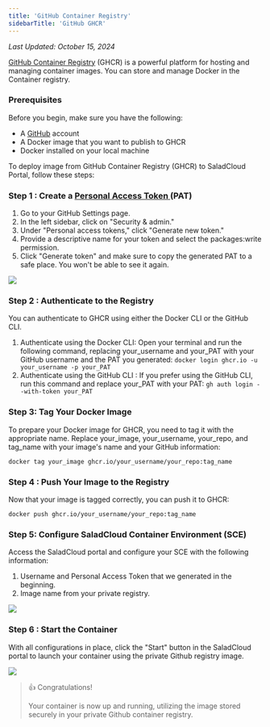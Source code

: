 ```yaml
---
title: 'GitHub Container Registry'
sidebarTitle: 'GitHub GHCR'
---
```


_Last Updated: October 15, 2024_

[GitHub Container Registry](https://ghcr.io) (GHCR) is a powerful platform for hosting and managing container images.
You can store and manage Docker in the Container registry.

### Prerequisites

Before you begin, make sure you have the following:

- A [GitHub](https://www.github.com) account
- A Docker image that you want to publish to GHCR
- Docker installed on your local machine

To deploy image from GitHub Container Registry (GHCR) to SaladCloud Portal, follow these steps:

### Step 1 : Create a [Personal Access Token ](https://docs.github.com/en/enterprise-server@3.6/authentication/keeping-your-account-and-data-secure/managing-your-personal-access-tokens)(PAT)

1. Go to your GitHub Settings page.
2. In the left sidebar, click on "Security & admin."
3. Under "Personal access tokens," click "Generate new token."
4. Provide a descriptive name for your token and select the packages:write permission.
5. Click "Generate token" and make sure to copy the generated PAT to a safe place. You won't be able to see it again.

<img src="/container-engine/images/ghcr-get-credentials.png" />

### Step 2 : Authenticate to the Registry

You can authenticate to GHCR using either the Docker CLI or the GitHub CLI.

1. Authenticate using the Docker CLI: Open your terminal and run the following command, replacing your_username and
   your_PAT with your GitHub username and the PAT you generated: `docker login ghcr.io -u your_username -p your_PAT`
2. Authenticate using the GitHub CLI : If you prefer using the GitHub CLI, run this command and replace your_PAT with
   your PAT: `gh auth login --with-token your_PAT`

### Step 3: Tag Your Docker Image

To prepare your Docker image for GHCR, you need to tag it with the appropriate name. Replace your_image, your_username,
your_repo, and tag_name with your image's name and your GitHub information:

`docker tag your_image ghcr.io/your_username/your_repo:tag_name`

### Step 4 : Push Your Image to the Registry

Now that your image is tagged correctly, you can push it to GHCR:

`docker push ghcr.io/your_username/your_repo:tag_name`

### Step 5: Configure SaladCloud Container Environment (SCE)

Access the SaladCloud portal and configure your SCE with the following information:

1. Username and Personal Access Token that we generated in the beginning.
2. Image name from your private registry.

<img src="/container-engine/images/configure-ghcr.png" />

### Step 6 : Start the Container

With all configurations in place, click the "Start" button in the SaladCloud portal to launch your container using the
private Github registry image.

<img src="/container-engine/images/ghcr-running-group.png" />

> 👍 Congratulations!
>
> Your container is now up and running, utilizing the image stored securely in your private Github container registry.
